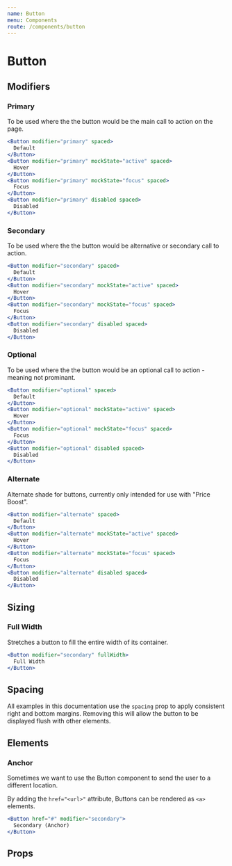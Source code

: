 ```yaml
---
name: Button
menu: Components
route: /components/button
---
```



# Button

## Modifiers

### Primary

To be used where the the button would be the main call to action on the page.

```jsx react-live
<Button modifier="primary" spaced>
  Default
</Button>
<Button modifier="primary" mockState="active" spaced>
  Hover
</Button>
<Button modifier="primary" mockState="focus" spaced>
  Focus
</Button>
<Button modifier="primary" disabled spaced>
  Disabled
</Button>
```

### Secondary

To be used where the the button would be alternative or secondary call to action.

```jsx react-live
<Button modifier="secondary" spaced>
  Default
</Button>
<Button modifier="secondary" mockState="active" spaced>
  Hover
</Button>
<Button modifier="secondary" mockState="focus" spaced>
  Focus
</Button>
<Button modifier="secondary" disabled spaced>
  Disabled
</Button>
```

### Optional

To be used where the the button would be an optional call to action - meaning not prominant.

```jsx react-live
<Button modifier="optional" spaced>
  Default
</Button>
<Button modifier="optional" mockState="active" spaced>
  Hover
</Button>
<Button modifier="optional" mockState="focus" spaced>
  Focus
</Button>
<Button modifier="optional" disabled spaced>
  Disabled
</Button>
```

### Alternate

Alternate shade for buttons, currently only intended for use with "Price Boost".

```jsx react-live
<Button modifier="alternate" spaced>
  Default
</Button>
<Button modifier="alternate" mockState="active" spaced>
  Hover
</Button>
<Button modifier="alternate" mockState="focus" spaced>
  Focus
</Button>
<Button modifier="alternate" disabled spaced>
  Disabled
</Button>
```

## Sizing

### Full Width

Stretches a button to fill the entire width of its container.

```jsx react-live
<Button modifier="secondary" fullWidth>
  Full Width
</Button>
```

## Spacing

All examples in this documentation use the `spacing` prop to apply consistent right and bottom margins. Removing this will allow the button to be displayed flush with other elements.

## Elements

### Anchor

Sometimes we want to use the Button component to send the user to a different location.

By adding the `href="<url>"` attribute, Buttons can be rendered as `<a>` elements.

```jsx react-live
<Button href="#" modifier="secondary">
  Secondary (Anchor)
</Button>
```

## Props

<PropsTable of={Button} />
